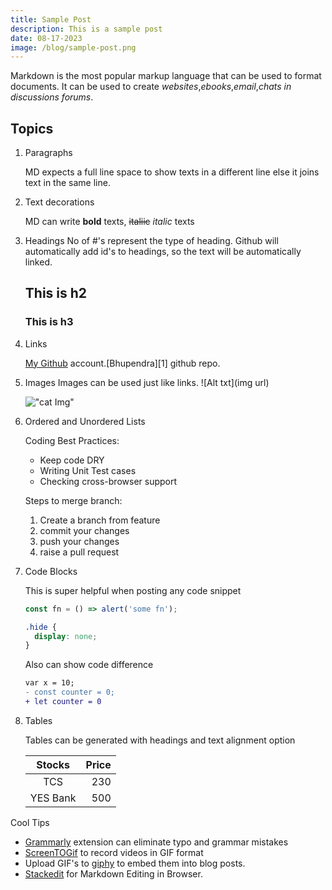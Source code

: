 ```yaml
---
title: Sample Post
description: This is a sample post
date: 08-17-2023
image: /blog/sample-post.png
---
```


Markdown is the most popular markup language that can be used to format documents. It can be used to create _websites_,_ebooks_,_email_,_chats in discussions forums_.

## Topics

1. Paragraphs

   MD expects a full line space to show texts in a different line else it joins text in the same line.

2. Text decorations

   MD can write **bold** texts, ~~italiic~~ _italic_ texts

3. Headings No of #'s represent the type of heading. Github will automatically add id's to headings, so the text will be automatically linked.

   ## This is h2

   ### This is h3

4. Links

   [My Github](https://github.com/bhupendra1011 'all repos') account.[Bhupendra][1] github repo.

5. Images Images can be used just like links. ![Alt txt](img url)

   !["cat Img"](http://placekitten.com/200/200)

6. Ordered and Unordered Lists

   Coding Best Practices:

   - Keep code DRY
   - Writing Unit Test cases
   - Checking cross-browser support

   Steps to merge branch:

   1. Create a branch from feature
   1. commit your changes
   1. push your changes
   1. raise a pull request

7. Code Blocks

   This is super helpful when posting any code snippet

   ```js
   const fn = () => alert('some fn');
   ```

   ```css
   .hide {
     display: none;
   }
   ```

   Also can show code difference

   ```diff
   var x = 10;
   - const counter = 0;
   + let counter = 0
   ```

8. Tables

   Tables can be generated with headings and text alignment option

   |  Stocks  | Price |
   | :------: | ----: |
   |   TCS    |   230 |
   | YES Bank |   500 |

Cool Tips

- [Grammarly](https://marketplace.visualstudio.com/items?itemName=znck.grammarly) extension can eliminate typo and grammar mistakes
- [ScreenTOGif](https://www.screentogif.com/) to record videos in GIF format
- Upload GIF's to [giphy](https://giphy.com/) to embed them into blog posts.
- [Stackedit](https://stackedit.io/) for Markdown Editing in Browser.
